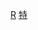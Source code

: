 {{Userbox
  |border-c = #1F4788 
  |border-s = 1
  |id-c     = #FF0000
  |id-s     = 12
  |id-fc    = #FF0000
  |info-c   = #FFFFFF
  |info-s   = 9
  |info-fc  = #1F4788
  |id       = [[File:万座毛.jpg|40px]]
  |info     = 该用户是'''[[WikiProject:琉球|琉球專題]]'''的參與者。
  |usercategory=參與琉球專題的維基人
}}
<noinclude>
[[Category:專題用戶標誌模板|R]]
[[Category:琉球專題條目|特]]
</noinclude>